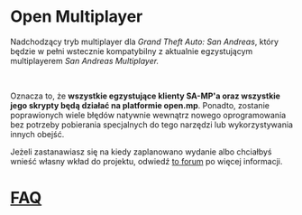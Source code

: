 # Open Multiplayer

Nadchodzący tryb multiplayer dla _Grand Theft Auto: San Andreas_, który będzie w pełni wstecznie kompatybilny z aktualnie egzystującym multiplayerem _San Andreas Multiplayer._

<br />

Oznacza to, że **wszystkie egzystujące klienty SA-MP'a oraz wszystkie jego skrypty będą działać na platformie open.mp**. Ponadto, zostanie poprawionych wiele błędów natywnie wewnątrz nowego oprogramowania bez potrzeby pobierania specjalnych do tego narzędzi lub wykorzystywania innych obejść.

Jeżeli zastanawiasz się na kiedy zaplanowano wydanie albo chciałbyś wnieść własny wkład do projektu, odwiedź <a href="https://www.burgershot.gg/showthread.php?tid=99">to forum</a> po więcej informacji.

# [FAQ](/faq)
